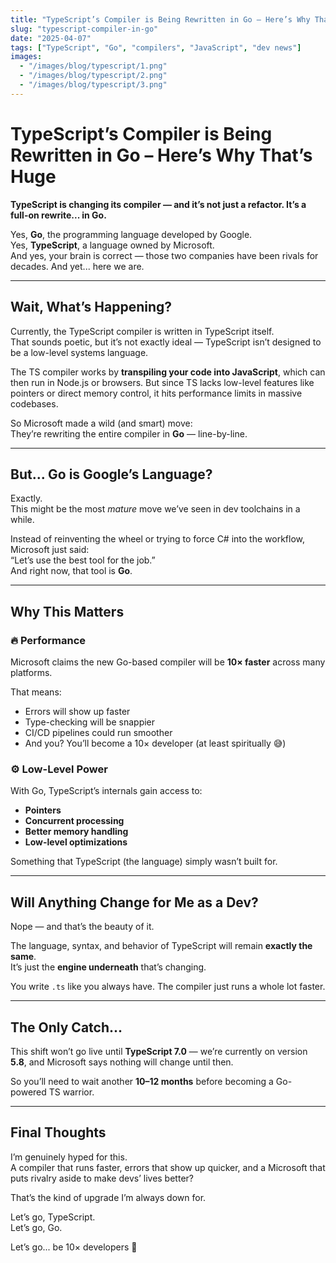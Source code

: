 ```yaml
---
title: "TypeScript’s Compiler is Being Rewritten in Go – Here’s Why That’s Huge"
slug: "typescript-compiler-in-go"
date: "2025-04-07"
tags: ["TypeScript", "Go", "compilers", "JavaScript", "dev news"]
images:
  - "/images/blog/typescript/1.png"
  - "/images/blog/typescript/2.png"
  - "/images/blog/typescript/3.png"
---
```


# TypeScript’s Compiler is Being Rewritten in Go – Here’s Why That’s Huge

**TypeScript is changing its compiler — and it’s not just a refactor. It’s a full-on rewrite... in Go.**

Yes, **Go**, the programming language developed by Google.  
Yes, **TypeScript**, a language owned by Microsoft.  
And yes, your brain is correct — those two companies have been rivals for decades. And yet... here we are.

---

## Wait, What’s Happening?

Currently, the TypeScript compiler is written in TypeScript itself.  
That sounds poetic, but it’s not exactly ideal — TypeScript isn’t designed to be a low-level systems language.

The TS compiler works by **transpiling your code into JavaScript**, which can then run in Node.js or browsers. But since TS lacks low-level features like pointers or direct memory control, it hits performance limits in massive codebases.

So Microsoft made a wild (and smart) move:  
They’re rewriting the entire compiler in **Go** — line-by-line.

---

## But... Go is Google’s Language?

Exactly.  
This might be the most _mature_ move we’ve seen in dev toolchains in a while.

Instead of reinventing the wheel or trying to force C# into the workflow, Microsoft just said:  
“Let’s use the best tool for the job.”  
And right now, that tool is **Go**.

---

## Why This Matters

### 🔥 Performance

Microsoft claims the new Go-based compiler will be **10× faster** across many platforms.

That means:

- Errors will show up faster
- Type-checking will be snappier
- CI/CD pipelines could run smoother
- And you? You’ll become a 10× developer (at least spiritually 😅)

### ⚙️ Low-Level Power

With Go, TypeScript’s internals gain access to:

- **Pointers**
- **Concurrent processing**
- **Better memory handling**
- **Low-level optimizations**

Something that TypeScript (the language) simply wasn’t built for.

---

## Will Anything Change for Me as a Dev?

Nope — and that’s the beauty of it.

The language, syntax, and behavior of TypeScript will remain **exactly the same**.  
It’s just the **engine underneath** that’s changing.

You write `.ts` like you always have. The compiler just runs a whole lot faster.

---

## The Only Catch...

This shift won’t go live until **TypeScript 7.0** — we’re currently on version **5.8**, and Microsoft says nothing will change until then.

So you’ll need to wait another **10–12 months** before becoming a Go-powered TS warrior.

---

## Final Thoughts

I’m genuinely hyped for this.  
A compiler that runs faster, errors that show up quicker, and a Microsoft that puts rivalry aside to make devs’ lives better?

That’s the kind of upgrade I’m always down for.

Let’s go, TypeScript.  
Let’s go, Go.

Let’s go... be 10× developers 🚀
